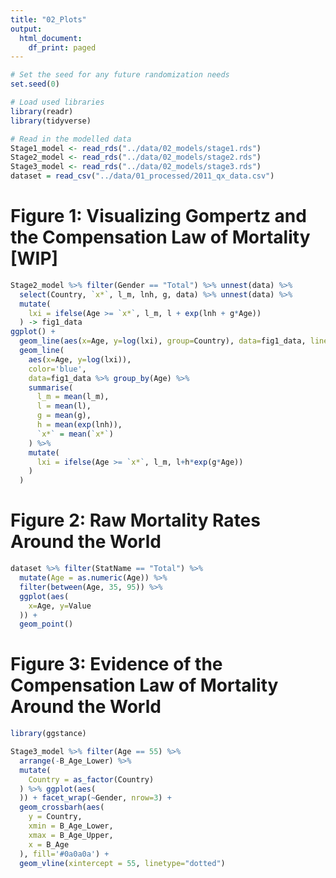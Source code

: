 ```yaml
---
title: "02_Plots"
output:
  html_document:
    df_print: paged
---
```



```r
# Set the seed for any future randomization needs
set.seed(0)

# Load used libraries
library(readr)
library(tidyverse)

# Read in the modelled data
Stage1_model <- read_rds("../data/02_models/stage1.rds")
Stage2_model <- read_rds("../data/02_models/stage2.rds")
Stage3_model <- read_rds("../data/02_models/stage3.rds")
dataset = read_csv("../data/01_processed/2011_qx_data.csv")
```

# Figure 1: Visualizing Gompertz and the Compensation Law of Mortality [WIP]
```r
Stage2_model %>% filter(Gender == "Total") %>% unnest(data) %>% 
  select(Country, `x*`, l_m, lnh, g, data) %>% unnest(data) %>% 
  mutate(
    lxi = ifelse(Age >= `x*`, l_m, l + exp(lnh + g*Age))
  ) -> fig1_data
ggplot() +
  geom_line(aes(x=Age, y=log(lxi), group=Country), data=fig1_data, linetype="dotted") + 
  geom_line(
    aes(x=Age, y=log(lxi)),
    color='blue',
    data=fig1_data %>% group_by(Age) %>% 
    summarise(
      l_m = mean(l_m),
      l = mean(l),
      g = mean(g),
      h = mean(exp(lnh)),
      `x*` = mean(`x*`)
    ) %>% 
    mutate(
      lxi = ifelse(Age >= `x*`, l_m, l+h*exp(g*Age))
    )
  )


```


# Figure 2: Raw Mortality Rates Around the World
```r
dataset %>% filter(StatName == "Total") %>% 
  mutate(Age = as.numeric(Age)) %>% 
  filter(between(Age, 35, 95)) %>% 
  ggplot(aes(
    x=Age, y=Value
  )) + 
  geom_point()
```

# Figure 3: Evidence of the Compensation Law of Mortality Around the World
```r
library(ggstance)

Stage3_model %>% filter(Age == 55) %>% 
  arrange(-B_Age_Lower) %>% 
  mutate(
    Country = as_factor(Country)
  ) %>% ggplot(aes(
  )) + facet_wrap(~Gender, nrow=3) +
  geom_crossbarh(aes(
    y = Country,
    xmin = B_Age_Lower,
    xmax = B_Age_Upper,
    x = B_Age
  ), fill='#0a0a0a') +
  geom_vline(xintercept = 55, linetype="dotted")

```